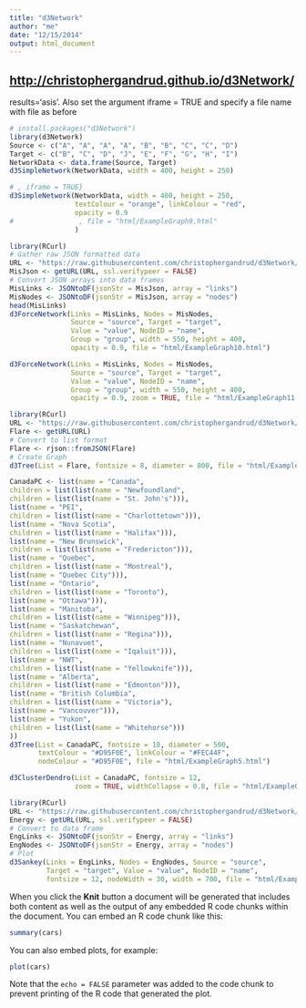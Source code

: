 ```yaml
---
title: "d3Network"
author: "me"
date: "12/15/2014"
output: html_document
---
```


## **<http://christophergandrud.github.io/d3Network/>**

results='asis'. Also set the argument iframe = TRUE and specify a file name with file as before

```r
# install.packages("d3Network")
library(d3Network)
Source <- c("A", "A", "A", "A", "B", "B", "C", "C", "D")
Target <- c("B", "C", "D", "J", "E", "F", "G", "H", "I")
NetworkData <- data.frame(Source, Target)
d3SimpleNetwork(NetworkData, width = 400, height = 250)
```
```r
# , iframe = TRUE}
d3SimpleNetwork(NetworkData, width = 400, height = 250, 
                textColour = "orange", linkColour = "red",
                opacity = 0.9
#                , file = "html/ExampleGraph9.html"
                )
```
```r
library(RCurl)
# Gather raw JSON formatted data
URL <- "https://raw.githubusercontent.com/christophergandrud/d3Network/master/JSONdata/miserables.json"
MisJson <- getURL(URL, ssl.verifypeer = FALSE)
# Convert JSON arrays into data frames
MisLinks <- JSONtoDF(jsonStr = MisJson, array = "links")
MisNodes <- JSONtoDF(jsonStr = MisJson, array = "nodes")
head(MisLinks)
d3ForceNetwork(Links = MisLinks, Nodes = MisNodes,
               Source = "source", Target = "target",
               Value = "value", NodeID = "name",
               Group = "group", width = 550, height = 400,
               opacity = 0.9, file = "html/ExampleGraph10.html")
```
```r
d3ForceNetwork(Links = MisLinks, Nodes = MisNodes, 
               Source = "source", Target = "target",
               Value = "value", NodeID = "name",
               Group = "group", width = 550, height = 400,
               opacity = 0.9, zoom = TRUE, file = "html/ExampleGraph11.html")
```
```r
library(RCurl)
URL <- "https://raw.githubusercontent.com/christophergandrud/d3Network/master/JSONdata/flare.json"
Flare <- getURL(URL)
# Convert to list format
Flare <- rjson::fromJSON(Flare)
# Create Graph
d3Tree(List = Flare, fontsize = 8, diameter = 800, file = "html/ExampleGraph4.html")
```
```r
CanadaPC <- list(name = "Canada",
children = list(list(name = "Newfoundland",
children = list(list(name = "St. John's"))),
list(name = "PEI",
children = list(list(name = "Charlottetown"))),
list(name = "Nova Scotia",
children = list(list(name = "Halifax"))),
list(name = "New Brunswick",
children = list(list(name = "Fredericton"))),
list(name = "Quebec",
children = list(list(name = "Montreal"),
list(name = "Quebec City"))),
list(name = "Ontario",
children = list(list(name = "Toronto"),
list(name = "Ottawa"))),
list(name = "Manitoba",
children = list(list(name = "Winnipeg"))),
list(name = "Saskatchewan",
children = list(list(name = "Regina"))),
list(name = "Nunavuet",
children = list(list(name = "Iqaluit"))),
list(name = "NWT",
children = list(list(name = "Yellowknife"))),
list(name = "Alberta",
children = list(list(name = "Edmonton"))),
list(name = "British Columbia",
children = list(list(name = "Victoria"),
list(name = "Vancouver"))),
list(name = "Yukon",
children = list(list(name = "Whitehorse")))
))
d3Tree(List = CanadaPC, fontsize = 10, diameter = 500,
       textColour = "#D95F0E", linkColour = "#FEC44F",
       nodeColour = "#D95F0E", file = "html/ExampleGraph5.html")
```
```r
d3ClusterDendro(List = CanadaPC, fontsize = 12,
                zoom = TRUE, widthCollapse = 0.8, file = "html/ExampleGraph6.html")
```
```r
library(RCurl)
URL <- "https://raw.githubusercontent.com/christophergandrud/d3Network/sankey/JSONdata/energy.json"
Energy <- getURL(URL, ssl.verifypeer = FALSE)
# Convert to data frame
EngLinks <- JSONtoDF(jsonStr = Energy, array = "links")
EngNodes <- JSONtoDF(jsonStr = Energy, array = "nodes")
# Plot
d3Sankey(Links = EngLinks, Nodes = EngNodes, Source = "source",
         Target = "target", Value = "value", NodeID = "name",
         fontsize = 12, nodeWidth = 30, width = 700, file = "html/ExampleGraph7.html")

```

When you click the **Knit** button a document will be generated that includes both content as well as the output of any embedded R code chunks within the document. You can embed an R code chunk like this:

```r
summary(cars)
```

You can also embed plots, for example:

```r
plot(cars)
```

Note that the `echo = FALSE` parameter was added to the code chunk to prevent printing of the R code that generated the plot.

